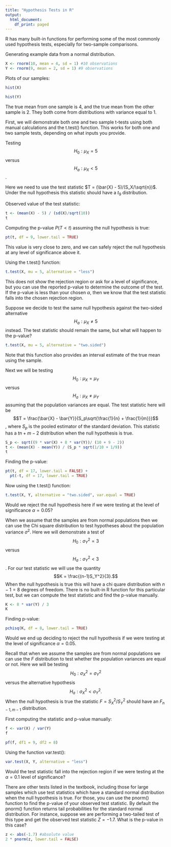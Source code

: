 ```yaml
---
title: "Hypothesis Tests in R"
output:
  html_document:
    df_print: paged
---
```


R has many built-in functions for performing some of the most commonly used hypothesis tests, especially for two-sample comparisons.

Generating example data from a normal distribution.

```r
X <- rnorm(10, mean = 4, sd = 1) #10 observations
Y <- rnorm(9, mean = 2, sd = 1) #9 observations
```

Plots of our samples:

```r
hist(X)
```
```r
hist(Y)
```


The true mean from one sample is 4, and the true mean from the other sample is 2. They both come from distributions with variance equal to 1. 

First, we will demonstrate both one and two sample t-tests using both manual calculations and the t.test() function. This works for both one and two sample tests, depending on what inputs you provide.

Testing $$H_0: \mu_X = 5$$ versus $$H_a: \mu_X < 5$$.

Here we need to use the test statistic $T = (\bar{X} - 5)/(S_X/\sqrt{n})$. Under the null hypothesis this statistic should have a $t_{9}$ distribution. 

Observed value of the test statistic:
```r
t <- (mean(X) - 5) / (sd(X)/sqrt(10))
t
```

Computing the p-value $P(T < t)$ assuming the null hypothesis is true:

```r
pt(t, df = 9, lower.tail = TRUE)
```
This value is very close to zero, and we can safely reject the null hypothesis at any level of significance above it.

Using the t.test() function:
```r
t.test(X, mu = 5, alternative = "less")
```
This does not show the rejection region or ask for a level of significance, but you can use the reported p-value to determine the outcome of the test. If the p-value is less than your chosen $\alpha$, then we know that the test statistic falls into the chosen rejection region.  

Suppose we decide to test the same null hypothesis against the two-sided alternative $$H_a: \mu_X \neq 5$$ instead. The test statistic should remain the same, but what will happen to the p-value?

```r
t.test(X, mu = 5, alternative = "two.sided")
```

Note that this function also provides an interval estimate of the true mean using the sample.

Next we will be testing $$H_0: \mu_X = \mu_Y$$ versus $$H_a: \mu_X \neq \mu_Y$$ assuming that the population variances are equal. The test statistic here will be $$T = \frac{\bar{X} - \bar{Y}}{S_p\sqrt{\frac{1}{n} + \frac{1}{m}}}$$, where $S_p$ is the pooled estimator of the standard deviation. This statistic has a $t{n+m-2}$ distribution when the null hypothesis is true.

```r
S_p <- sqrt((9 * var(X) + 8 * var(Y))/ (10 + 9 - 2))
t <- (mean(X) - mean(Y)) / (S_p * sqrt(1/10 + 1/9))
t
```

Finding the p-value:

```r
pt(t, df = 17, lower.tail = FALSE) + 
  pt(-t, df = 17, lower.tail = TRUE)
```

Now using the t.test() function:

```r
t.test(X, Y, alternative = "two.sided", var.equal = TRUE)
```
Would we reject the null hypothesis here if we were testing at the level of significance $\alpha = 0.05$?

When we assume that the samples are from normal populations then we can use the Chi square distribution to test hypotheses about the population variance $\sigma^2$. Here we will demonstrate a test of $$H_0: \sigma^2_Y = 3$$ versus $$H_a: \sigma^2_Y < 3$$. For our test statistic we will use the quantity $$K = \frac{(n-1)S_Y^2}{3}.$$ When the null hypothesis is true this will have a chi quare distribution with $n-1 = 8$ degrees of freedom. There is no built-in R function for this particular test, but we can compute the test statistic and find the p-value manually.

```r
K <- 8 * var(Y) / 3
K
```

Finding p-value:

```r
pchisq(K, df = 8, lower.tail = TRUE)
```
Would we end up deciding to reject the null hypothesis if we were testing at the level of significance $\alpha = 0.05$.

Recall that when we assume the samples are from normal populations we can use the $F$ distribution to test whether the population variances are equal or not. Here we will be testing $$H_0: \sigma^2_X = \sigma^2_Y$$ versus the alternative hypothesis $$H_a: \sigma^2_X < \sigma^2_Y.$$ When the null hypothesis is true the statistic $F = S^2_X/S^2_Y$ should have an $F_{n-1, m-1}$ distribution.

First computing the statistic and p-value manually:

```r
f <- var(X) / var(Y)
f
```

```r
pf(f, df1 = 9, df2 = 8)
```

Using the function var.test():

```r
var.test(X, Y, alternative = "less")
```

Would the test statistic fall into the rejection region if we were testing at the $\alpha = 0.1$ level of significance?

There are other tests listed in the textbook, including those for large samples which use test statistics which have a standard normal distribution when the null hypothesis is true. For those, you can use the pnorm() function to find the p-value of your observed test statistic. By default the pnorm() function returns tail probabilities for the standard normal distribution. For instance, suppose we are performing a two-tailed test of this type and get the observed test statistic $Z = -1.7$. What is the p-value in this case?

```r
z <- abs(-1.7) #absolute value
2 * pnorm(z, lower.tail = FALSE)
```




